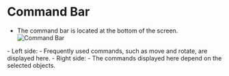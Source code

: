 # Command Bar
- The command bar is located at the bottom of the screen.
![Command Bar](./img/command-bar.png)
<div class="dl">
- Left side: 
   - Frequently used commands, such as move and rotate, are displayed here.
- Right side:
   - The commands displayed here depend on the selected objects.
</div>














